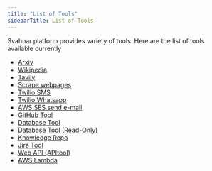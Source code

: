 ```yaml
---
title: "List of Tools"
sidebarTitle: List of Tools
---
```


Svahnar platform provides variety of tools. Here are the list of tools available currently 

- [Arxiv](/docs/Tools/ToolList/Arxiv.mdx)
- [Wikipedia](/docs/Tools/ToolList/Wikipedia.mdx)
- [Tavily](/docs/Tools/ToolList/Tavily.mdx)
- [Scrape webpages](/docs/Tools/ToolList/scrape_webpages.mdx)
- [Twilio SMS](/docs/Tools/ToolList/Twilio_sms.mdx)
- [Twilio Whatsapp](/docs/Tools/ToolList/Twilio_whatsapp.mdx)
- [AWS SES send e-mail](/docs/Tools/ToolList/AWS_SES_send_email.mdx)
- [GitHub Tool](/docs/Tools/ToolList/GitHubTool.mdx)
- [Database Tool](/docs/Tools/ToolList/DatabaseTool.mdx)
- [Database Tool (Read-Only)](/docs/Tools/ToolList/DatabaseToolReadOnly.mdx)
- [Knowledge Repo](/docs/Tools/ToolList/KnowledgeRepo.mdx)
- [Jira Tool](/docs/Tools/ToolList/JiraTool.mdx)
- [Web API (APItool)](/docs/Tools/ToolList/APItool.mdx)
- [AWS Lambda](/docs/Tools/ToolList/AWS_Lambda.mdx)